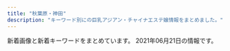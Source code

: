 ```yaml
---
title: "秋葉原・神田"
description: "キーワード別にの巨乳アジアン・チャイナエステ嬢情報をまとめました。"
---
```


新着画像と新着キーワードをまとめています。
2021年06月21日の情報です。

<DmmAffiliateIns />
<KeywordTable
  shops={
    [
    {
        "name": "\u7652\u51e6\uff5e\u3086\u3069\u3053\u308d",
        "keywords": {
            "G": 27,
            "F": 27,
            "C": 54,
            "E": 54,
            "D": 297
        },
        "url": "http://yudokoro.xyz/",
        "img_links": [
            "http://yudokoro.xyz/images/st/st_narumi.jpg",
            "http://yudokoro.xyz/images/st/st_ai.jpg",
            "http://yudokoro.xyz/images/header_main_visual3.jpg",
            "http://yudokoro.xyz/images/st/st_hana.jpg",
            "http://yudokoro.xyz/images/st/st_rara.jpg",
            "http://yudokoro.xyz/images/st/st_rena.jpg",
            "http://yudokoro.xyz/images/header_main_visual2.jpg",
            "http://yudokoro.xyz/images/concept.jpg",
            "http://yudokoro.xyz/images/st/st_ao.jpg",
            "http://yudokoro.xyz/images/st/st_yui.jpg",
            "http://yudokoro.xyz/images/st/st_mimi.jpg",
            "http://yudokoro.xyz/images/st/st_yuyu.jpg",
            "http://yudokoro.xyz/images/st/st_momoka.jpg",
            "http://yudokoro.xyz/images/st/st_maya.jpg",
            "http://yudokoro.xyz/images/news_image.jpg",
            "http://yudokoro.xyz/images/st/st_koko.jpg",
            "http://yudokoro.xyz/images/st/st_miro.jpg",
            "http://yudokoro.xyz/images/campaign.jpg",
            "http://yudokoro.xyz/images/st/st_hime.jpg",
            "http://yudokoro.xyz/images/header_img.png",
            "http://yudokoro.xyz/images/st/st_yaya.jpg",
            "http://yudokoro.xyz/images/header_main_visual1.jpg",
            "http://yudokoro.xyz/images/st/st_yumi.jpg",
            "http://yudokoro.xyz/images/st/st_miho.jpg"
        ],
        "station": "JR\u795e\u7530\u99c5\u5317\u53e3"
    },
    {
        "url": "http://esthe-aroma.pink/",
        "keywords": {
            "D": 4,
            "C": 2,
            "85": 2,
            "E": 1,
            "87": 1,
            "86": 4
        },
        "img_links": [
            "http://esthe-aroma.pink/img/cg03.jpg",
            "http://esthe-aroma.pink/img/no.png",
            "http://esthe-aroma.pink/img/cg05.jpg",
            "http://esthe-aroma.pink/img/m1.jpg",
            "http://esthe-aroma.pink/img/m10.jpg",
            "http://esthe-aroma.pink/img/m30.jpg",
            "http://esthe-aroma.pink/img/cg011.jpg",
            "http://esthe-aroma.pink/img/m5.jpg",
            "http://esthe-aroma.pink/img/cg07.jpg",
            "http://esthe-aroma.pink/img/cg01.jpg",
            "http://esthe-aroma.pink/img/stan.png",
            "http://esthe-aroma.pink/img/m4.jpg",
            "http://esthe-aroma.pink/img/m2.jpg",
            "http://esthe-aroma.pink/img/cg04.jpg",
            "http://esthe-aroma.pink/img/noo.png",
            "http://esthe-aroma.pink/img/cg021.jpg",
            "http://esthe-aroma.pink/img/fla.jpg",
            "http://esthe-aroma.pink/img/m20.jpg",
            "http://esthe-aroma.pink/img/m60.jpg",
            "http://esthe-aroma.pink/img/m6.jpg",
            "http://esthe-aroma.pink/img/cg06.jpg",
            "http://esthe-aroma.pink/img/cg02.jpg",
            "http://esthe-aroma.pink/img/top.jpg",
            "http://esthe-aroma.pink/img/m3.jpg"
        ],
        "station": "JR\u795e\u7530\u99c5\u6771\u53e3",
        "name": "\u604b\u306e\u65e5"
    },
    {
        "name": "\u6c34\u306e\u604b",
        "url": "https://mizuno-koi.com/",
        "keywords": {
            "D": 28,
            "E": 10,
            "C": 7
        },
        "station": "JR\u795e\u7530\u99c5\u5357\u53e3",
        "img_links": [
            "https://mizuno-koi.com/wp-content/uploads/2021/03/9876543mizunoko.jpg",
            "https://mizuno-koi.com/wp-content/themes/este/img/tel_header.png",
            "https://mizuno-koi.com/wp-content/themes/este/img/top-img04.png",
            "https://mizuno-koi.com/wp-content/uploads/2021/05/45678976mizunoko.jpg",
            "https://mizuno-koi.com/wp-content/uploads/2019/12/121mizunoko.jpg",
            "https://mizuno-koi.com/wp-content/uploads/2019/04/89765241mizunoko.jpg",
            "https://mizuno-koi.com/wp-content/themes/este/img/4.jpg",
            "https://mizuno-koi.com/wp-content/themes/este/img/2.jpg",
            "https://mizuno-koi.com/wp-content/uploads/2021/03/897261mizunoko.jpg",
            "https://mizuno-koi.com/wp-content/themes/este/img/call.png",
            "https://mizuno-koi.com/wp-content/themes/este/img/top-img03.png",
            "https://mizuno-koi.com/wp-content/themes/este/img/tel_footer.png",
            "https://mizuno-koi.com/wp-content/themes/este/img/1.jpg",
            "https://mizuno-koi.com/wp-content/themes/este/img/top-img01.png",
            "https://mizuno-koi.com/wp-content/uploads/2021/03/2111mizunoko.jpg",
            "https://mizuno-koi.com/wp-content/themes/este/img/top-img01b.png",
            "https://mizuno-koi.com/wp-content/themes/este/img/3.jpg",
            "https://mizuno-koi.com/wp-content/uploads/2019/12/345678976mizunoko.jpg",
            "https://mizuno-koi.com/wp-content/themes/este/img/top-img02e.png",
            "https://mizuno-koi.com/wp-content/uploads/2021/05/8761iyashinoizumi.jpg",
            "https://mizuno-koi.com/wp-content/themes/este/img/top-img01a.png",
            "https://mizuno-koi.com/wp-content/uploads/2021/03/32121mizunoko.jpg",
            "https://mizuno-koi.com/wp-content/uploads/2021/06/8976512mizunoko.jpg",
            "https://mizuno-koi.com/wp-content/uploads/2020/01/211mizunoko.jpg",
            "https://mizuno-koi.com/wp-content/uploads/2019/12/21897mizunoko.jpg",
            "https://mizuno-koi.com/wp-content/uploads/2021/05/87652178mizunoko.jpg",
            "https://mizuno-koi.com/wp-content/uploads/2021/06/2111mizunoko.jpg",
            "https://mizuno-koi.com/wp-content/uploads/2019/12/21mizunoko.jpg",
            "https://mizuno-koi.com/wp-content/uploads/2019/06/WechatIMG506.jpeg"
        ]
    },
    {
        "img_links": [
            "http://genki-morix2.asia/img/sta55.jpg",
            "http://genki-morix2.asia/img/st16.jpg",
            "http://genki-morix2.asia/img/st59.jpg",
            "http://genki-morix2.asia/img/no-photo-newface.jpg",
            "http://genki-morix2.asia/img/i.png",
            "http://genki-morix2.asia/img/a.png",
            "http://genki-morix2.asia/img/st051.jpg",
            "http://genki-morix2.asia/img/st52.jpg",
            "http://genki-morix2.asia/img/st51.jpg",
            "http://genki-morix2.asia/img/Q.png",
            "http://genki-morix2.asia/img/st30.jpg",
            "http://genki-morix2.asia/img/sta51.jpg",
            "http://genki-morix2.asia/img/botton.png",
            "http://genki-morix2.asia/img/sta59.jpg",
            "http://genki-morix2.asia/img/st47.jpg",
            "http://genki-morix2.asia/img/sta47.jpg",
            "http://genki-morix2.asia/img/st55.jpg"
        ],
        "url": "http://genki-morix2.asia/",
        "keywords": {
            "88": 3,
            "85": 3,
            "87": 7,
            "84": 2,
            "C": 9
        },
        "name": "\u5143\u6c17\u30e2\u30ea\u30e2\u30ea",
        "station": "JR\u795e\u7530\u99c5\u6771\u53e3"
    },
    {
        "name": "\u7652\u611b",
        "station": "JR\u79cb\u8449\u539f\u99c5\u662d\u548c\u901a\u308a\u53e3",
        "url": "http://yu-ai.work/",
        "img_links": [
            "http://yu-ai.work/img/st024.jpg",
            "http://yu-ai.work/img/men-es-ran.jpg",
            "http://yu-ai.work/img/st0022.jpg",
            "http://yu-ai.work/sp/img/acc2.jpg",
            "http://yu-ai.work/sp/img/p26.jpg",
            "http://yu-ai.work/img/sc24.jpg",
            "http://yu-ai.work/img/st20.jpg",
            "http://yu-ai.work/sp/img/sta19.jpg",
            "http://yu-ai.work/img/st019.jpg",
            "http://yu-ai.work/img/sc18.jpg",
            "http://yu-ai.work/img/sc22.jpg",
            "http://yu-ai.work/img/sta20.jpg",
            "http://yu-ai.work/sp/img/t-t.jpg",
            "http://yu-ai.work/img/st012.jpg",
            "http://yu-ai.work/sp/img/time.jpg",
            "http://yu-ai.work/img/sta25.jpg",
            "http://yu-ai.work/sp/img/sta12.jpg",
            "http://yu-ai.work/sp/img/tel.jpg",
            "http://yu-ai.work/img/st22.jpg",
            "http://yu-ai.work/sp/img/sta26.jpg",
            "http://yu-ai.work/sp/img/sta23.jpg",
            "http://yu-ai.work/img/sc20.jpg",
            "http://yu-ai.work/sp/img/acc3.jpg",
            "http://yu-ai.work/img/sta18.jpg",
            "http://yu-ai.work/img/sta22.jpg",
            "http://yu-ai.work/img/sta19.jpg",
            "http://yu-ai.work/sp/img/acc1.jpg",
            "http://yu-ai.work/sp/img/p25.jpg",
            "http://yu-ai.work/img/sc23.jpg",
            "http://yu-ai.work/img/sc10.jpg",
            "http://yu-ai.work/img/sta23.jpg",
            "http://yu-ai.work/sp/img/sys.jpg",
            "http://yu-ai.work/sp/img/sta25.jpg",
            "http://yu-ai.work/img/st020.jpg",
            "http://yu-ai.work/img/botton.jpg",
            "http://yu-ai.work/sp/img/sta20.jpg",
            "http://yu-ai.work/sp/img/pc.jpg",
            "http://yu-ai.work/img/sta26.jpg",
            "http://yu-ai.work/img/st0012.jpg",
            "http://yu-ai.work/img/head.jpg",
            "http://yu-ai.work/sp/img/info.jpg",
            "http://yu-ai.work/img/st24.jpg",
            "http://yu-ai.work/img/st18.jpg",
            "http://yu-ai.work/img/sc9.jpg",
            "http://yu-ai.work/img/st25.jpg",
            "http://yu-ai.work/sp/img/t-o.jpg",
            "http://yu-ai.work/img/st19.jpg",
            "http://yu-ai.work/img/sta24.jpg",
            "http://yu-ai.work/sp/img/t-r.jpg",
            "http://yu-ai.work/img/nos.jpg",
            "http://yu-ai.work/img/st009.jpg",
            "http://yu-ai.work/img/st10.jpg",
            "http://yu-ai.work/img/fla.jpg",
            "http://yu-ai.work/img/sta10.jpg",
            "http://yu-ai.work/img/st23.jpg",
            "http://yu-ai.work/img/st00022.jpg",
            "http://yu-ai.work/sp/img/cam.jpg",
            "http://yu-ai.work/sp/img/sta10.jpg",
            "http://yu-ai.work/sp/img/sta9.jpg",
            "http://yu-ai.work/sp/img/t-a.jpg",
            "http://yu-ai.work/img/st010.jpg",
            "http://yu-ai.work/sp/img/botton.jpg",
            "http://yu-ai.work/sp/img/pic.jpg",
            "http://yu-ai.work/img/st26.jpg",
            "http://yu-ai.work/img/st022.jpg",
            "http://yu-ai.work/sp/img/add.jpg",
            "http://yu-ai.work/sp/img/tit.jpg",
            "http://yu-ai.work/img/st9.jpg",
            "http://yu-ai.work/sp/img/t-s.jpg",
            "http://yu-ai.work/img/st018.jpg",
            "http://yu-ai.work/img/sc26.jpg",
            "http://yu-ai.work/img/st0018.jpg",
            "http://yu-ai.work/img/sta9.jpg",
            "http://yu-ai.work/img/st12.jpg",
            "http://yu-ai.work/sp/img/sta18.jpg",
            "http://yu-ai.work/img/sta12.jpg",
            "http://yu-ai.work/img/acc2.jpg",
            "http://yu-ai.work/sp/img/p18.jpg",
            "http://yu-ai.work/sp/img/sta24.jpg",
            "http://yu-ai.work/sp/img/sta22.jpg",
            "http://yu-ai.work/img/sc19.jpg",
            "http://yu-ai.work/img/acc3.jpg",
            "http://yu-ai.work/img/acc1.jpg",
            "http://yu-ai.work/img/st09.jpg",
            "http://yu-ai.work/sp/img/nos.jpg",
            "http://yu-ai.work/sp/img/p24.jpg",
            "http://yu-ai.work/img/sc25.jpg",
            "http://yu-ai.work/img/sc12.jpg"
        ],
        "keywords": {
            "87": 3,
            "85": 18,
            "84": 6,
            "89": 1,
            "F": 1,
            "D": 20,
            "C": 27,
            "86": 5,
            "E": 3
        }
    },
    {
        "img_links": [
            "http://esute-kanda.tokyo/images/st/st_mao.jpg",
            "http://esute-kanda.tokyo/images/st/st_mitsu.jpg",
            "http://esute-kanda.tokyo/images/st/st_kokona.jpg",
            "http://esute-kanda.tokyo/images/st/st_ayaka.jpg",
            "http://esute-kanda.tokyo/images/st/st_rui2.jpg",
            "http://esute-kanda.tokyo/images/st/st_yuuka.jpg",
            "http://esute-kanda.tokyo/images/st/st_nanami.jpg",
            "http://esute-kanda.tokyo/images/top.png",
            "http://esute-kanda.tokyo/images/st/st_mariko.jpg",
            "http://esute-kanda.tokyo/images/st/st_jennie2.jpg",
            "http://esute-kanda.tokyo/images/st/st_ryo.jpg",
            "http://esute-kanda.tokyo/images/st/st_yuki.jpg",
            "http://esute-kanda.tokyo/images/st/st_yuyu.jpg",
            "http://esute-kanda.tokyo/images/st/st_haruna.jpg",
            "http://esute-kanda.tokyo/images/st/st_ringo.jpg",
            "http://esute-kanda.tokyo/images/st/st_sara.jpg",
            "http://esute-kanda.tokyo/images/top2.png",
            "http://esute-kanda.tokyo/images/st/st_riri.jpg",
            "http://esute-kanda.tokyo/images/st/st_melon.jpg",
            "http://esute-kanda.tokyo/images/st/st_ran.jpg",
            "http://esute-kanda.tokyo/images/access/ac_photo.jpg",
            "http://esute-kanda.tokyo/images/st/st_kanon.jpg",
            "http://esute-kanda.tokyo/images/st/st_nono.jpg",
            "http://esute-kanda.tokyo/images/st/st_neko.jpg",
            "http://esute-kanda.tokyo/images/st/st_jennie.jpg",
            "http://esute-kanda.tokyo/images/st/st_suzu.jpg",
            "http://esute-kanda.tokyo/images/st/st_riko.jpg",
            "http://esute-kanda.tokyo/images/st/st_moka.jpg"
        ],
        "url": "http://esute-kanda.tokyo/",
        "station": "\u795e\u7530\u99c5\u897f\u53e3",
        "name": "\u8336\u8336",
        "keywords": {
            "D": 12,
            "F": 15,
            "\u7206\u4e73": 4,
            "C": 24,
            "\u80f8": 1,
            "G": 5,
            "E": 4,
            "\u4e73": 5,
            "\u5de8\u4e73": 1
        }
    },
    {
        "name": "\u5922",
        "keywords": {
            "86": 3,
            "85": 2,
            "87": 6,
            "88": 3,
            "C": 20,
            "E": 7,
            "84": 3,
            "D": 7
        },
        "url": "http://yume-massage.info/",
        "station": "\u6d45\u8349\u6a4b\u99c5",
        "img_links": [
            "http://yume-massage.info/img/sta4.jpg",
            "http://yume-massage.info/img/s7.jpg",
            "http://yume-massage.info/img/st06.jpg",
            "http://yume-massage.info/img/sta7.jpg",
            "http://yume-massage.info/sp/img/time.jpg",
            "http://yume-massage.info/sp/img/info.jpg",
            "http://yume-massage.info/sp/img/pic.jpg",
            "http://yume-massage.info/sp/img/s8.jpg",
            "http://yume-massage.info/img/botton.jpg",
            "http://yume-massage.info/sp/img/kan.jpg",
            "http://yume-massage.info/sp/img/p-6.jpg",
            "http://yume-massage.info/img/mo.png",
            "http://yume-massage.info/sp/img/t-t.jpg",
            "http://yume-massage.info/sp/img/t-r.jpg",
            "http://yume-massage.info/img/st8.jpg",
            "http://yume-massage.info/img/st3.jpg",
            "http://yume-massage.info/sp/img/tel.jpg",
            "http://yume-massage.info/img/nos.jpg",
            "http://yume-massage.info/sp/img/p-10.jpg",
            "http://yume-massage.info/sp/img/s6.jpg",
            "http://yume-massage.info/img/xmas.png",
            "http://yume-massage.info/img/sta8.jpg",
            "http://yume-massage.info/sp/img/s1.jpg",
            "http://yume-massage.info/sp/img/p-9.jpg",
            "http://yume-massage.info/img/s9.jpg",
            "http://yume-massage.info/img/st9.jpg",
            "http://yume-massage.info/img/head2.jpg",
            "http://yume-massage.info/img/st7.jpg",
            "http://yume-massage.info/img/s10.jpg",
            "http://yume-massage.info/img/s6.jpg",
            "http://yume-massage.info/img/st5.jpg",
            "http://yume-massage.info/img/st4.jpg",
            "http://yume-massage.info/sp/img/s10.jpg",
            "http://yume-massage.info/sp/img/sys.jpg",
            "http://yume-massage.info/sp/img/cam.jpg",
            "http://yume-massage.info/sp/img/tit.jpg",
            "http://yume-massage.info/sp/img/botton.jpg",
            "http://yume-massage.info/img/st2.jpg",
            "http://yume-massage.info/img/r9.jpg",
            "http://yume-massage.info/img/sta10.jpg",
            "http://yume-massage.info/sp/img/t-o.jpg",
            "http://yume-massage.info/img/sta1.jpg",
            "http://yume-massage.info/img/sta9.jpg",
            "http://yume-massage.info/img/kan.jpg",
            "http://yume-massage.info/sp/img/t-a.jpg",
            "http://yume-massage.info/img/s4.jpg",
            "http://yume-massage.info/img/s1.jpg",
            "http://yume-massage.info/img/s8.jpg",
            "http://yume-massage.info/img/head.jpg",
            "http://yume-massage.info/sp/img/s9.jpg",
            "http://yume-massage.info/sp/img/pc.jpg",
            "http://yume-massage.info/sp/img/s4.jpg",
            "http://yume-massage.info/sp/img/t-s.jpg",
            "http://yume-massage.info/sp/img/s7.jpg",
            "http://yume-massage.info/img/st6.jpg",
            "http://yume-massage.info/sp/img/add.jpg",
            "http://yume-massage.info/img/st1.jpg",
            "http://yume-massage.info/img/sta6.jpg",
            "http://yume-massage.info/img/st10.jpg",
            "http://yume-massage.info/sp/img/add2.jpg"
        ]
    },
    {
        "keywords": {
            "\u4e73": 1,
            "C": 2,
            "90": 1,
            "84": 1,
            "D": 14,
            "87": 2,
            "E": 2,
            "86": 10,
            "F": 1,
            "85": 3,
            "88": 2
        },
        "name": "\u604b\u306e\u82b1",
        "img_links": [
            "http://kaede.tyo.cm/photos/sites/15/2019/09/2019092410360674.jpg",
            "http://kaede.tyo.cm/photos/sites/15/2017/04/8.jpg",
            "http://kaede.tyo.cm/images/room3.jpg",
            "http://kaede.tyo.cm/photos/sites/15/2018/12/2018122510562151.jpg",
            "http://kaede.tyo.cm/photos/sites/15/2017/07/\u5fae\u4fe1\u56fe\u7247_20170731133036.jpg",
            "http://kaede.tyo.cm/photos/sites/15/2018/03/2018031401333199.jpg",
            "http://kaede.tyo.cm/photos/sites/15/2019/11/2019110102312566.jpg",
            "http://kaede.tyo.cm/photos/sites/15/2019/01/2019012110352218.jpg",
            "http://kaede.tyo.cm/photos/sites/15/2017/05/05.jpg",
            "http://kaede.tyo.cm/images/n1.jpg",
            "http://kaede.tyo.cm/photos/sites/15/2019/11/2019110102312976.jpg",
            "http://kaede.tyo.cm/photos/sites/15/2018/07/2018070602462928.jpg",
            "http://kaede.tyo.cm/photos/sites/15/2017/05/1.jpg",
            "http://kaede.tyo.cm/photos/sites/15/2017/04/03.jpg",
            "http://kaede.tyo.cm/images/room4.jpg",
            "http://kaede.tyo.cm/photos/sites/15/2020/03/2020031613344696.jpg",
            "http://kaede.tyo.cm/images/s_news.png",
            "http://kaede.tyo.cm/photos/sites/15/2018/12/2018122110282270.jpg",
            "http://kaede.tyo.cm/photos/sites/15/2018/09/2018092310253191.jpg",
            "http://kaede.tyo.cm/photos/sites/15/2018/07/2018071202180120.jpg",
            "http://kaede.tyo.cm/photos/sites/15/2019/07/2019072218445895.jpg",
            "http://kaede.tyo.cm/photos/sites/15/2018/10/2018101210462259.jpg",
            "http://kaede.tyo.cm/images/mobile.png",
            "http://kaede.tyo.cm/photos/sites/15/2019/08/201908031036100.jpg",
            "http://kaede.tyo.cm/images/top.png",
            "http://kaede.tyo.cm/photos/sites/15/2018/01/2018013009203349.jpg",
            "http://kaede.tyo.cm/photos/sites/15/2017/05/10.jpg",
            "http://kaede.tyo.cm/images/room1.jpg",
            "http://kaede.tyo.cm/images/s_staff.jpg",
            "http://kaede.tyo.cm/photos/sites/15/2018/09/2018090301232862.jpg",
            "http://kaede.tyo.cm/photos/sites/15/2017/11/2017112902394723.jpg",
            "http://kaede.tyo.cm/photos/sites/15/2018/06/2018060802410544.jpg",
            "http://kaede.tyo.cm/photos/sites/15/2017/03/298510852981895493.jpg",
            "http://kaede.tyo.cm/photos/sites/15/2017/12/2017121802123582.jpg",
            "http://kaede.tyo.cm/photos/sites/15/2020/08/2020081913203996.jpg",
            "http://kaede.tyo.cm/photos/sites/15/2019/07/2019072310543855.jpg",
            "http://kaede.tyo.cm/photos/sites/15/2018/12/2018122510575438.jpg",
            "http://kaede.tyo.cm/photos/sites/15/2018/04/2018042103445537.jpg",
            "http://kaede.tyo.cm/images/s1.png",
            "http://kaede.tyo.cm/photos/sites/15/2019/05/2019051510502494.jpg",
            "http://kaede.tyo.cm/images/s_pick.png",
            "http://kaede.tyo.cm/images/s3.png",
            "http://kaede.tyo.cm/photos/sites/15/2019/08/201908021145272.jpg",
            "http://kaede.tyo.cm/photos/sites/15/2018/07/201807050359241.jpg",
            "http://kaede.tyo.cm/photos/sites/15/2017/04/st4.jpg",
            "http://kaede.tyo.cm/photos/sites/15/2018/12/2018122811325315.jpg",
            "http://kaede.tyo.cm/images/n3.png",
            "http://kaede.tyo.cm/photos/sites/15/2018/05/2018052602053211.jpg",
            "http://kaede.tyo.cm/photos/sites/15/2018/09/2018092310253191-309x464.jpg",
            "http://kaede.tyo.cm/images/room2.jpg",
            "http://kaede.tyo.cm/photos/sites/15/2018/03/2018032208244424.jpg"
        ],
        "station": "JR\u795e\u7530\u99c5\u6771\u53e3",
        "url": "http://kaede.tyo.cm/"
    },
    {
        "name": "\u96a0\u308c\u5bb6",
        "station": "JR\u79cb\u8449\u539f\u99c5\u662d\u548c\u901a\u308a\u53e3",
        "img_links": [
            "http://jasmine-massage.info/img/sj.jpg",
            "http://jasmine-massage.info/img/mo.png",
            "http://jasmine-massage.info/img/s218.jpg",
            "http://jasmine-massage.info/i/img/r2.jpg",
            "http://jasmine-massage.info/img/s214.jpg",
            "http://jasmine-massage.info/img/botton.jpg",
            "http://jasmine-massage.info/i/img/r3.jpg",
            "http://jasmine-massage.info/img/st219.jpg",
            "http://jasmine-massage.info/img/s213.jpg",
            "http://jasmine-massage.info/img/nos.jpg",
            "http://jasmine-massage.info/img/sta214.jpg",
            "http://jasmine-massage.info/img/s219.jpg",
            "http://jasmine-massage.info/img/sta218.jpg",
            "http://jasmine-massage.info/i/img/r4.jpg",
            "http://jasmine-massage.info/i/img/sta213.jpg",
            "http://jasmine-massage.info/img/sta220.jpg",
            "http://jasmine-massage.info/img/head.jpg",
            "http://jasmine-massage.info/i/img/sta219.jpg",
            "http://jasmine-massage.info/i/img/r1.jpg",
            "http://jasmine-massage.info/img/st213.jpg",
            "http://jasmine-massage.info/img/st214.jpg",
            "http://jasmine-massage.info/img/sta219.jpg",
            "http://jasmine-massage.info/img/s220.jpg",
            "http://jasmine-massage.info/i/img/sta220.jpg",
            "http://jasmine-massage.info/i/img/sta214.jpg",
            "http://jasmine-massage.info/img/st218.jpg",
            "http://jasmine-massage.info/img/st220.jpg",
            "http://jasmine-massage.info/img/sta213.jpg",
            "http://jasmine-massage.info/i/img/st218.jpg",
            "http://jasmine-massage.info/i/img/sta218.jpg"
        ],
        "keywords": {
            "E": 3,
            "86": 4,
            "85": 2,
            "88": 3,
            "D": 4,
            "C": 14
        },
        "url": "http://jasmine-massage.info/"
    },
    {
        "keywords": {
            "G": 1,
            "87": 8,
            "F": 3,
            "86": 1,
            "E": 1,
            "90": 1,
            "D": 7,
            "88": 1,
            "89": 1
        },
        "name": "RAVE \u30ec\u30a4\u30f4",
        "url": "http://www.rave.masg.info/",
        "station": "JR\u79cb\u8449\u539f\u99c5\u662d\u548c\u901a\u308a\u53e3",
        "img_links": [
            "http://www.rave.masg.info/files/006-03.jpg",
            "http://www.rave.masg.info/files/003.jpg",
            "http://www.rave.masg.info/files/017-02.jpg",
            "http://www.rave.masg.info/files/016-03.jpg",
            "http://www.rave.masg.info/files/005-03.jpg",
            "http://www.rave.masg.info/images/pick.png",
            "http://www.rave.masg.info/files/018.jpg",
            "http://www.rave.masg.info/files/006-02.jpg",
            "http://www.rave.masg.info/images/shop/shop01.jpg",
            "http://www.rave.masg.info/images/new3.png",
            "http://www.rave.masg.info/files/015.jpg",
            "http://www.rave.masg.info/images/zi_massage.png",
            "http://www.rave.masg.info/files/019-02.jpg",
            "http://www.rave.masg.info/files/019.jpg",
            "http://www.rave.masg.info/images/zi_staff.png",
            "http://www.rave.masg.info/images/s1.jpg",
            "http://www.rave.masg.info/files/008.jpg",
            "http://www.rave.masg.info/files/014-02.jpg",
            "http://www.rave.masg.info/files/014-03.jpg",
            "http://www.rave.masg.info/files/008-02.jpg",
            "http://www.rave.masg.info/files/017.jpg",
            "http://www.rave.masg.info/files/006.jpg",
            "http://www.rave.masg.info/images/s2.jpg",
            "http://www.rave.masg.info/images/service.png",
            "http://www.rave.masg.info/images/s3.jpg",
            "http://www.rave.masg.info/files/018-02.jpg",
            "http://www.rave.masg.info/images/main_bottom.png",
            "http://www.rave.masg.info/files/019-03.jpg",
            "http://www.rave.masg.info/images/maga.jpg",
            "http://www.rave.masg.info/images/new1.png",
            "http://www.rave.masg.info/files/002.jpg",
            "http://www.rave.masg.info/images/shop/shop04.jpg",
            "http://www.rave.masg.info/files/017-03.jpg",
            "http://www.rave.masg.info/images/xian.png",
            "http://www.rave.masg.info/images/main_top.png",
            "http://www.rave.masg.info/images/s5.jpg",
            "http://www.rave.masg.info/files/016.jpg",
            "http://www.rave.masg.info/images/infotiao1.jpg",
            "http://www.rave.masg.info/images/s4.jpg",
            "http://www.rave.masg.info/images/shop/shop02.jpg",
            "http://www.rave.masg.info/files/005.jpg",
            "http://www.rave.masg.info/files/018-03.jpg",
            "http://www.rave.masg.info/files/009.jpg",
            "http://www.rave.masg.info/files/015-03.jpg",
            "http://www.rave.masg.info/files/009-02.jpg",
            "http://www.rave.masg.info/files/003-02.jpg",
            "http://www.rave.masg.info/files/002-02.jpg",
            "http://www.rave.masg.info/files/009-03.jpg",
            "http://www.rave.masg.info/files/002-03.jpg",
            "http://www.rave.masg.info/files/016-02.jpg",
            "http://www.rave.masg.info/files/014.jpg",
            "http://www.rave.masg.info/images/shop/shop03.jpg",
            "http://www.rave.masg.info/files/008-03.jpg",
            "http://www.rave.masg.info/images/tel.png",
            "http://www.rave.masg.info/files/015-02.jpg",
            "http://www.rave.masg.info/files/005-02.jpg",
            "http://www.rave.masg.info/files/003-03.jpg"
        ]
    },
    {
        "station": "JR\u795e\u7530\u99c5\u5317\u53e3",
        "url": "http://kenkoubo.link",
        "name": "\u5065\u5eb7\u574a",
        "keywords": {
            "90": 2,
            "D": 6,
            "89": 4,
            "86": 2,
            "88": 4,
            "85": 2,
            "C": 8
        },
        "img_links": [
            "http://kenkoubo.link/wp-content/themes/template-salon2/images/info2.png",
            "http://kenkoubo.link/wp-content/uploads/2021/03/ayaka_4.jpeg",
            "http://kenkoubo.link/wp-content/uploads/2017/03/08.jpg",
            "http://kenkoubo.link/wp-content/uploads/2020/11/yuko_image_syusei-1.jpg",
            "http://kenkoubo.link/wp-content/uploads/2017/03/03-1.jpg",
            "http://kenkoubo.link/wp-content/themes/template-salon2/images/info.png",
            "http://kenkoubo.link/wp-content/themes/template-salon2/images/telm.png",
            "http://kenkoubo.link/wp-content/themes/template-salon2/images/news-ttl.png",
            "http://kenkoubo.link/wp-content/uploads/2017/03/08-250x375.jpg",
            "http://kenkoubo.link/wp-content/uploads/2017/03/09.jpg",
            "http://kenkoubo.link/wp-content/themes/template-salon2/images/camp-bnr.png",
            "http://kenkoubo.link/wp-content/themes/template-salon2/images/03.jpg",
            "http://kenkoubo.link/wp-content/uploads/2019/05/ai_image_1_syusei-250x375.jpeg",
            "https://www.mens-anavi.com/img/mens-esthe1.png",
            "http://kenkoubo.link/wp-content/uploads/2019/05/rin_image_1_syusei-900x1600.jpeg",
            "http://kenkoubo.link/wp-content/uploads/2017/03/05-1.jpg",
            "http://es-tsudanuma.com/wp-content/uploads/2016/10/massage-de_88_31.jpg",
            "http://kenkoubo.link/wp-content/themes/template-salon2/images/pickup-frame.png",
            "http://kenkoubo.link/wp-content/uploads/2017/03/08a.jpg",
            "http://kenkoubo.link/wp-content/themes/template-salon2/images/slider1.jpg",
            "http://kenkoubo.link/wp-content/uploads/2017/03/03-1-250x375.jpg",
            "http://kenkoubo.link/wp-content/uploads/2019/05/ai_image_1_syusei-900x1600.jpeg",
            "http://kenkoubo.link/wp-content/uploads/2017/03/05-1-250x375.jpg",
            "http://kenkoubo.link/wp-content/themes/template-salon2/images/camp-bnr4.png",
            "http://kenkoubo.link/wp-content/uploads/2017/03/07-1.jpg",
            "http://kenkoubo.link/wp-content/uploads/2021/03/ayaka_01-900x1201.jpeg",
            "http://kenkoubo.link/wp-content/themes/template-salon2/images/camp-bnr2.png",
            "http://kenkoubo.link/wp-content/uploads/2017/03/05a.jpg",
            "http://kenkoubo.link/wp-content/themes/template-salon2/images/pickup-ttl.png",
            "http://kenkoubo.link/wp-content/themes/template-salon2/images/camp-bnr3.png",
            "http://kenkoubo.link/wp-content/uploads/2019/05/rin_image_1_syusei-250x375.jpeg",
            "http://kenkoubo.link/wp-content/themes/template-salon2/images/08.jpg",
            "http://kenkoubo.link/wp-content/themes/template-salon2/images/05.jpg",
            "http://kenkoubo.link/wp-content/uploads/2020/11/yuko_image_syusei-1-250x375.jpg",
            "http://kenkoubo.link/wp-content/uploads/2017/03/05.jpg",
            "http://kenkoubo.link/wp-content/uploads/2021/03/ayaka_01-250x375.jpeg",
            "http://kenkoubo.link/wp-content/uploads/2017/03/08-2.jpg",
            "http://kenkoubo.link/wp-content/uploads/2021/03/ayaka_4-300x400.jpeg"
        ]
    },
    {
        "keywords": {
            "D": 14,
            "86": 12,
            "E": 4,
            "87": 4,
            "85": 8,
            "88": 2,
            "C": 38,
            "F": 2
        },
        "url": "http://chou-massage.work/",
        "station": "JR\u795e\u7530\u99c5\u897f\u53e3",
        "img_links": [
            "http://chou-massage.work/img/sta15.jpg",
            "http://chou-massage.work/sp/img/st18.jpg",
            "http://chou-massage.work/img/sta2.jpg",
            "http://chou-massage.work/img/st1.jpg",
            "http://chou-massage.work/img/sta14.jpg",
            "http://chou-massage.work/img/mo.png",
            "http://chou-massage.work/sp/img/st12.jpg",
            "http://chou-massage.work/img/sta1.jpg",
            "http://chou-massage.work/img/st2.jpg",
            "http://chou-massage.work/img/st14.jpg",
            "http://chou-massage.work/sp/img/sta12.jpg",
            "http://chou-massage.work/img/st15.jpg",
            "http://chou-massage.work/img/fla-1.jpg",
            "http://chou-massage.work/img/botton.jpg",
            "http://chou-massage.work/img/fla-3.jpg",
            "http://chou-massage.work/sp/img/sta14.jpg",
            "http://chou-massage.work/sp/img/st15.jpg",
            "http://chou-massage.work/img/st3.jpg",
            "http://chou-massage.work/sp/img/sta7.jpg",
            "http://chou-massage.work/sp/img/st4.jpg",
            "http://chou-massage.work/sp/img/sta1.jpg",
            "http://chou-massage.work/sp/img/sta4.jpg",
            "http://chou-massage.work/img/st7.jpg",
            "http://chou-massage.work/img/koko_468x60.png",
            "http://chou-massage.work/sp/img/mo.png",
            "http://chou-massage.work/sp/img/sta3.jpg",
            "http://chou-massage.work/sp/img/st14.jpg",
            "http://chou-massage.work/img/sta7.jpg",
            "http://chou-massage.work/sp/img/fla-2.jpg",
            "http://chou-massage.work/img/sta4.jpg",
            "http://chou-massage.work/img/st4.jpg",
            "http://chou-massage.work/sp/img/koko_468x60.png",
            "http://chou-massage.work/sp/img/sta2.jpg",
            "http://chou-massage.work/sp/img/st3.jpg",
            "http://chou-massage.work/sp/img/fla-3.jpg",
            "http://chou-massage.work/sp/img/st1.jpg",
            "http://chou-massage.work/img/st12.jpg",
            "http://chou-massage.work/img/sta18.jpg",
            "http://chou-massage.work/img/fla-2.jpg",
            "http://chou-massage.work/sp/img/st7.jpg",
            "http://chou-massage.work/sp/img/sta18.jpg",
            "http://chou-massage.work/img/sta12.jpg",
            "http://chou-massage.work/img/st18.jpg",
            "http://chou-massage.work/sp/img/sta15.jpg",
            "http://chou-massage.work/sp/img/st2.jpg",
            "http://chou-massage.work/sp/img/botton.jpg",
            "http://chou-massage.work/img/acc.jpg",
            "http://chou-massage.work/sp/img/acc.jpg",
            "http://chou-massage.work/img/sta3.jpg",
            "http://chou-massage.work/sp/img/fla-1.jpg"
        ],
        "name": "\u8776"
    },
    {
        "name": "AKB",
        "url": "http://x-akb.info/",
        "station": "JR\u6d45\u8349\u6a4b\u99c5\u6771\u53e3",
        "keywords": {
            "87": 5,
            "86": 4,
            "F": 1,
            "85": 1,
            "C": 19,
            "D": 10,
            "84": 1
        },
        "img_links": [
            "http://x-akb.info/img/p-34.jpg",
            "http://asakusabashi.analytics.qlook.net/counter.png",
            "http://x-akb.info/img/p-35.jpg",
            "http://x-akb.info/img/st0035.jpg",
            "http://x-akb.info/img/t3.jpg",
            "http://x-akb.info/img/st35.jpg",
            "http://x-akb.info/img/bottom.png",
            "http://x-akb.info/img/st50.jpg",
            "http://x-akb.info/img/st45.jpg",
            "http://x-akb.info/img/p-44.jpg",
            "http://x-akb.info/img/st44.jpg",
            "http://x-akb.info/img/st34.jpg",
            "http://x-akb.info/img/p-50.jpg",
            "http://x-akb.info/img/st40.jpg",
            "http://x-akb.info/img/p-36.jpg",
            "http://x-akb.info/img/st49.jpg",
            "http://x-akb.info/img/p-42.jpg",
            "http://x-akb.info/img/mo.png",
            "http://x-akb.info/img/p-45.jpg",
            "http://x-akb.info/img/p-46.jpg",
            "http://x-akb.info/img/st36.jpg",
            "http://x-akb.info/img/st0043.jpg",
            "http://x-akb.info/img/st035.jpg",
            "http://x-akb.info/img/p-40.jpg",
            "http://x-akb.info/img/nos.jpg",
            "http://x-akb.info/img/t1.jpg",
            "http://x-akb.info/img/p-49.jpg",
            "http://x-akb.info/img/st42.jpg",
            "http://x-akb.info/img/p-43.jpg",
            "http://x-akb.info/img/st46.jpg",
            "http://x-akb.info/img/t2.jpg",
            "http://x-akb.info/img/st043.jpg"
        ]
    },
    {
        "station": "JR\u795e\u7530\u99c5\u897f\u53e3",
        "url": "https://kanda-on.work/",
        "name": "\u6e29",
        "img_links": [
            "https://kanda-on.work/images/top2.png",
            "https://kanda-on.work/images/st/st_kaori.jpg",
            "https://kanda-on.work/images/st/st_ruka.jpg",
            "https://kanda-on.work/images/st/st_miki.jpg",
            "https://kanda-on.work/images/st/st_yuri.jpg",
            "https://kanda-on.work/images/st/st_yuzuki.jpg",
            "https://kanda-on.work/images/st/st_saya.jpg",
            "https://kanda-on.work/images/st/st_rara.jpg",
            "https://kanda-on.work/images/st/st_mina.jpg",
            "https://kanda-on.work/images/top_campaign.jpg",
            "https://kanda-on.work/images/st/st_haruka.jpg",
            "https://kanda-on.work/images/st/st_kiki.jpg",
            "https://kanda-on.work/images/st/st_mio.jpg",
            "https://kanda-on.work/images/st/st_ringo.jpg",
            "https://kanda-on.work/images/top.png",
            "https://kanda-on.work/images/st/st_mika.jpg",
            "https://kanda-on.work/images/top_campaign_bottom.jpg",
            "https://kanda-on.work/images/st/st_kana.jpg",
            "https://kanda-on.work/images/st/st_yuumi.jpg",
            "https://kanda-on.work/images/st/st_lemon.jpg",
            "https://kanda-on.work/images/st/st_ruru.jpg",
            "https://kanda-on.work/images/st/st_koko.jpg",
            "https://kanda-on.work/images/st/st_natsuko.jpg",
            "https://kanda-on.work/images/st/st_akira.jpg",
            "https://kanda-on.work/images/st/st_mika2.jpg",
            "https://kanda-on.work/images/st/st_rara2.jpg",
            "https://kanda-on.work/images/st/st_yuki.jpg",
            "https://kanda-on.work/images/st/st_arisa.jpg",
            "https://kanda-on.work/images/st/st_ayumi.jpg",
            "https://kanda-on.work/images/st/st_moe.jpg",
            "https://kanda-on.work/images/st/st_rio.jpg"
        ],
        "keywords": {
            "\u5de8\u4e73": 6,
            "F": 33,
            "C": 33,
            "\u4e73": 6
        }
    },
    {
        "station": "JR\u79cb\u8449\u539f\u99c5\u662d\u548c\u901a\u308a\u53e3",
        "url": "http://xn--vckg5a9gugx77p8s4b.biz/",
        "name": "\u82b1\u6c34\u6728",
        "img_links": [
            "http://xn--vckg5a9gugx77p8s4b.biz/images/fla.jpg",
            "http://xn--vckg5a9gugx77p8s4b.biz/images/ret.jpg",
            "http://xn--vckg5a9gugx77p8s4b.biz/images/cg101.jpg",
            "http://xn--vckg5a9gugx77p8s4b.biz/images/cg09.jpg",
            "http://xn--vckg5a9gugx77p8s4b.biz/images/lab.jpg",
            "http://xn--vckg5a9gugx77p8s4b.biz/images/cg051.jpg",
            "http://xn--vckg5a9gugx77p8s4b.biz/images/cg041.jpg",
            "http://xn--vckg5a9gugx77p8s4b.biz/images/m20.jpg",
            "http://xn--vckg5a9gugx77p8s4b.biz/images/cg06.jpg",
            "http://xn--vckg5a9gugx77p8s4b.biz/images/t3.jpg",
            "http://xn--vckg5a9gugx77p8s4b.biz/images/cg07.jpg",
            "http://xn--vckg5a9gugx77p8s4b.biz/images/cg061.jpg",
            "http://xn--vckg5a9gugx77p8s4b.biz/images/cg05.jpg",
            "http://xn--vckg5a9gugx77p8s4b.biz/images/no.png",
            "http://xn--vckg5a9gugx77p8s4b.biz/images/cg02.jpg",
            "http://xn--vckg5a9gugx77p8s4b.biz/images/m30.jpg",
            "http://xn--vckg5a9gugx77p8s4b.biz/images/cg04.jpg",
            "http://xn--vckg5a9gugx77p8s4b.biz/images/m50.jpg",
            "http://xn--vckg5a9gugx77p8s4b.biz/images/cg10.jpg",
            "http://xn--vckg5a9gugx77p8s4b.biz/images/rot.jpg",
            "http://xn--vckg5a9gugx77p8s4b.biz/images/t1.jpg",
            "http://xn--vckg5a9gugx77p8s4b.biz/images/act.jpg",
            "http://xn--vckg5a9gugx77p8s4b.biz/images/cg091.jpg",
            "http://xn--vckg5a9gugx77p8s4b.biz/images/line.png",
            "http://xn--vckg5a9gugx77p8s4b.biz/images/cg021.jpg",
            "http://xn--vckg5a9gugx77p8s4b.biz/images/ltb.jpg",
            "http://xn--vckg5a9gugx77p8s4b.biz/images/cg08.jpg",
            "http://xn--vckg5a9gugx77p8s4b.biz/images/m60.jpg",
            "http://xn--vckg5a9gugx77p8s4b.biz/images/t5.jpg",
            "http://xn--vckg5a9gugx77p8s4b.biz/images/t4.jpg",
            "http://xn--vckg5a9gugx77p8s4b.biz/images/m40.jpg",
            "http://xn--vckg5a9gugx77p8s4b.biz/images/cg03.jpg",
            "http://xn--vckg5a9gugx77p8s4b.biz/images/cg081.jpg",
            "http://xn--vckg5a9gugx77p8s4b.biz/images/m10.jpg",
            "http://xn--vckg5a9gugx77p8s4b.biz/images/top.jpg",
            "http://xn--vckg5a9gugx77p8s4b.biz/images/cg01.jpg",
            "http://xn--vckg5a9gugx77p8s4b.biz/images/ret1.jpg",
            "http://xn--vckg5a9gugx77p8s4b.biz/images/t2.jpg"
        ],
        "keywords": {
            "E": 5,
            "87": 1,
            "G": 1,
            "D": 2,
            "86": 7,
            "88": 2,
            "F": 2
        }
    },
    {
        "url": "http://relife.jpest.net/",
        "name": "Relife\uff5e\u30ea\u30e9\u30a4\u30d5\uff5e",
        "img_links": [
            "http://relifeadmin.jpest.net/uploads//2021/03/F6CA5A16-B99E-496D-AB73-DFFE18A4E0B9.jpeg",
            "http://relifeadmin.jpest.net/uploads//2021/03/31F3171B-05C9-4017-9EDC-8B1230FFFA5E-e1616413792413.jpeg",
            "http://relifeadmin.jpest.net/uploads//2021/01/IMG_2171.jpg",
            "http://relifeadmin.jpest.net/uploads//2021/03/F1762422-EC67-4A1B-A086-46A0FE212F54-e1616414141494.jpeg",
            "http://relifeadmin.jpest.net/uploads//2021/03/4082C373-F43B-4FF9-9F7D-0C0C02162F15.jpeg",
            "http://relifeadmin.jpest.net/uploads//2021/04/0632FFC8-93C8-4F1D-88BD-364C2CA3AAD9-e1619436169369.jpeg",
            "http://relifeadmin.jpest.net/uploads//2021/04/1.jpg",
            "http://relife.jpest.net/images/03.jpg",
            "http://relifeadmin.jpest.net/uploads//2020/10/5AD15672-AEE6-4A0A-9CCF-259E75905FCF-e1603711283848.jpeg",
            "http://relife.jpest.net/images/02.jpg",
            "http://relife.jpest.net/images/mobile.jpg",
            "http://relifeadmin.jpest.net/uploads//2021/03/A7B9063B-BE9C-42C3-B5B8-39B0E93D461D-e1616414911549.jpeg",
            "http://relifeadmin.jpest.net/uploads//2021/03/E6F9C65A-E4D0-41BD-839F-6AFE58551E3A.jpeg",
            "http://relifeadmin.jpest.net/uploads//2021/03/1.jpeg",
            "http://relifeadmin.jpest.net/uploads//2020/10/9D16F01A-1354-462D-9558-9F957927EF44.jpeg",
            "http://relifeadmin.jpest.net/uploads//2020/10/940B0844-F20E-4D4A-B215-E5BA5372B8E8.jpeg",
            "http://relife.jpest.net/images/tt.jpg",
            "http://relifeadmin.jpest.net/uploads//2020/10/D81CC5DA-612A-4552-9C4C-145DABF87A82-e1603797285723.jpeg",
            "http://relifeadmin.jpest.net/uploads//2021/03/6A526146-BB8D-45A4-A864-42633965DBF0-e1616413783381.jpeg",
            "http://relife.jpest.net/images/033.jpg",
            "http://relifeadmin.jpest.net/uploads//2020/10/C74DC003-B774-4423-93B4-733B4938F550.jpeg",
            "http://relife.jpest.net/images/04.jpg",
            "http://relifeadmin.jpest.net/uploads//2021/03/322B13E6-26A1-40C3-9EC9-427DE29CA167-e1619436493283.jpeg",
            "http://relifeadmin.jpest.net/uploads//2020/10/1A4C09F7-F63F-4224-B24D-9E199A9A4BDA.jpeg"
        ],
        "station": "JR\u79cb\u8449\u539f\u99c5\u662d\u548c\u901a\u308a\u53e3",
        "keywords": {
            "C": 15,
            "E": 11,
            "85": 8
        }
    },
    {
        "name": "Oualia\u30fb\u30af\u30aa\u30ea\u30a2",
        "img_links": [
            "http://www.asakusabashi-est.xyz/images/nav/lanmu-t-st.jpg",
            "http://www.asakusabashi-est.xyz/images/sys/lanmu-zi-s7.png",
            "http://www.asakusabashi-est.xyz/images/nav/lanmu-t-sys.jpg",
            "http://www.asakusabashi-est.xyz/images/nav/lanmu-t-job.jpg",
            "http://www.asakusabashi-est.xyz/images/index-aridel_24.jpg",
            "http://www.asakusabashi-est.xyz/images/shop/zi.png",
            "http://www.asakusabashi-est.xyz/images/top/t2.jpg",
            "http://www.asakusabashi-est.xyz/images/staff/4/2.jpg",
            "http://www.asakusabashi-est.xyz/images/staff/4/4.jpg",
            "http://www.asakusabashi-est.xyz/images/index-aridel_10.jpg",
            "http://www.asakusabashi-est.xyz/images/index-aridel_18.jpg",
            "http://www.asakusabashi-est.xyz/images/index-aridel_20.jpg",
            "http://www.asakusabashi-est.xyz/images/staff/2/moro/moro.jpg",
            "http://www.asakusabashi-est.xyz/images/shop/zi2.png",
            "http://www.asakusabashi-est.xyz/images/shop/zi4.png",
            "http://www.asakusabashi-est.xyz/images/top/t3.jpg",
            "http://www.asakusabashi-est.xyz/images/staff/4/3.jpg",
            "http://www.asakusabashi-est.xyz/images/index-aridel_07.jpg",
            "http://www.asakusabashi-est.xyz/images/idnex-down/index-down-if_07.jpg",
            "http://www.asakusabashi-est.xyz/images/idnex-down/index-down-if_05.jpg",
            "http://www.asakusabashi-est.xyz/images/idnex-down/index-down-if_12.jpg",
            "http://www.asakusabashi-est.xyz/images/staff/6.jpg",
            "http://www.asakusabashi-est.xyz/images/shop/zi3.png",
            "http://www.asakusabashi-est.xyz/images/staff/akira.jpg",
            "http://www.asakusabashi-est.xyz/images/index-aridel_02.jpg",
            "http://www.asakusabashi-est.xyz/images/top/t3.png",
            "http://www.asakusabashi-est.xyz/images/idnex-down/index-down-if_03.jpg"
        ],
        "url": "http://www.asakusabashi-est.xyz/",
        "keywords": {
            "84": 1
        },
        "station": "JR\u6d45\u8349\u6a4b\u99c5\u6771\u53e3"
    },
    {
        "keywords": {},
        "img_links": [],
        "url": "http://ainsel.tyo.ac/",
        "name": "Ainsel\u30fb\u30a8\u30a4\u30f3\u30bb\u30eb",
        "station": "JR\u6d45\u8349\u6a4b\u99c5\u6771\u53e3"
    },
    {
        "url": "https://love-garden.jp/",
        "name": "\u30e9\u30d6\u30ac\u30fc\u30c7\u30f3",
        "keywords": {
            "D": 30,
            "86": 20,
            "89": 10,
            "85": 10,
            "E": 20,
            "92": 10,
            "C": 20,
            "\u30bb\u30af\u30b7\u30fc": 8,
            "87": 20
        },
        "img_links": [
            "https://love-garden.jp/img/room/entrance02.png",
            "https://love-garden.jp/wp-content/uploads/2015/05/lovegardendefault.jpg",
            "https://love-garden.jp/wp-content/uploads/2016/10/08.png",
            "https://love-garden.jp/wp-content/uploads/2017/03/06.png",
            "https://love-garden.jp/images/staff/satomi22.png",
            "https://love-garden.jp/wp-content/uploads/2020/11/kiki.jpg",
            "https://love-garden.jp/wp-content/uploads/2020/10/entrance02-830x553.png",
            "https://love-garden.jp/img/about/oil1.png",
            "https://love-garden.jp/img/about/awasentai.png",
            "https://love-garden.jp/wp-content/uploads/2016/12/07.png",
            "https://love-garden.jp/images/staff/yumi22.jpg",
            "https://love-garden.jp/wp-content/uploads/2020/10/sera23.jpg",
            "https://love-garden.jp/wp-content/uploads/2020/10/shot.png",
            "https://love-garden.jp/wp-content/uploads/2013/06/P1020319_s.jpg",
            "https://love-garden.jp/wp-content/uploads/2020/10/entrance02.png",
            "https://love-garden.jp/wp-content/uploads/2018/03/tomo24.jpg",
            "https://love-garden.jp/images/staff/sera23.png",
            "https://love-garden.jp/images/staff/tomo.jpg",
            "https://love-garden.jp/wp-content/uploads/2020/11/2_pc.png",
            "https://love-garden.jp/wp-content/uploads/2021/05/mio22_edit.jpg",
            "https://love-garden.jp/wp-content/uploads/2020/10/sayaka23.jpg",
            "https://love-garden.jp/images/staff/mio22_edit.jpg",
            "https://love-garden.jp/wp-content/uploads/2020/11/5_pc.png",
            "https://love-garden.jp/wp-content/uploads/2020/10/shot-830x576.png",
            "https://love-garden.jp/wp-content/uploads/2016/08/11.jpg",
            "https://love-garden.jp/wp-content/uploads/2020/10/satomi22.png",
            "https://love-garden.jp/wp-content/uploads/2016/12/07-550x400.png",
            "https://love-garden.jp/images/staff/kiki.jpg",
            "https://love-garden.jp/img/about/akasuri.png",
            "https://love-garden.jp/wp-content/uploads/2020/10/ElGEs4UUcAATW6J-550x400.jpg",
            "https://love-garden.jp/wp-content/uploads/2021/05/yumi22.jpg",
            "https://love-garden.jp/images/staff/sayaka23.jpg",
            "https://love-garden.jp/wp-content/uploads/2020/10/shot-550x400.png",
            "https://love-garden.jp/img/about/oil2.png",
            "https://love-garden.jp/wp-content/uploads/2020/10/ElGEs4UUcAATW6J-830x1107.jpg",
            "https://love-garden.jp/img/room/entrance01.png",
            "https://love-garden.jp/wp-content/uploads/2020/10/ElGEs4UUcAATW6J.jpg"
        ],
        "station": "JR\u79cb\u8449\u539f\u99c5\u662d\u548c\u901a\u308a\u53e3"
    },
    {
        "img_links": [
            "http://genkidou.work/sp/img/st22.jpg",
            "http://genkidou.work/img/st28.jpg",
            "http://genkidou.work/sp/img/t-a.jpg",
            "http://genkidou.work/sp/img/pc.jpg",
            "http://genkidou.work/img/mo.png",
            "http://genkidou.work/img/head.jpg",
            "http://genkidou.work/sp/img/acc6.jpg",
            "http://genkidou.work/img/koko_468x60.png",
            "http://genkidou.work/img/s2.jpg",
            "http://genkidou.work/img/nos.jpg",
            "http://genkidou.work/img/st011.jpg",
            "http://genkidou.work/img/fla-2.jpg",
            "http://genkidou.work/sp/img/botton.jpg",
            "http://genkidou.work/img/sta30.jpg",
            "http://genkidou.work/sp/img/st20.jpg",
            "http://genkidou.work/img/st20.jpg",
            "http://genkidou.work/img/st0011.jpg",
            "http://genkidou.work/img/fla.jpg",
            "http://genkidou.work/sp/img/st2.jpg",
            "http://genkidou.work/sp/img/p30.jpg",
            "http://genkidou.work/img/sta20.jpg",
            "http://genkidou.work/img/st22.jpg",
            "http://genkidou.work/img/st27.jpg",
            "http://genkidou.work/img/st16.jpg",
            "http://genkidou.work/img/sta27.jpg",
            "http://genkidou.work/img/sta2.jpg",
            "http://genkidou.work/sp/img/t-r.jpg",
            "http://genkidou.work/sp/img/time.jpg",
            "http://genkidou.work/sp/img/st28.jpg",
            "http://genkidou.work/img/acc1.jpg",
            "http://genkidou.work/img/sta16.jpg",
            "http://genkidou.work/img/st2.jpg",
            "http://genkidou.work/sp/img/st30.jpg",
            "http://genkidou.work/sp/img/koko_234x60.png",
            "http://genkidou.work/img/acc3.jpg",
            "http://genkidou.work/img/botton.jpg",
            "http://genkidou.work/img/acc6.jpg",
            "http://genkidou.work/sp/img/p10.jpg",
            "http://genkidou.work/sp/img/add.jpg",
            "http://genkidou.work/img/st010.jpg",
            "http://genkidou.work/sp/img/tel.jpg",
            "http://genkidou.work/sp/img/st16.jpg",
            "http://genkidou.work/img/acc5.jpg",
            "http://genkidou.work/sp/img/acc3.jpg",
            "http://genkidou.work/img/sta11.jpg",
            "http://genkidou.work/img/s4.jpg",
            "http://genkidou.work/sp/img/st6.jpg",
            "http://genkidou.work/img/s5.jpg",
            "http://genkidou.work/img/acc4.jpg",
            "http://genkidou.work/img/body2.jpg",
            "http://genkidou.work/img/sta22.jpg",
            "http://genkidou.work/sp/img/acc2.jpg",
            "http://genkidou.work/img/fla-1.jpg",
            "http://genkidou.work/sp/img/sch.jpg",
            "http://genkidou.work/img/fla-3.jpg",
            "http://genkidou.work/sp/img/acc5.jpg",
            "http://genkidou.work/sp/img/p28.jpg",
            "http://genkidou.work/sp/img/pic.jpg",
            "http://genkidou.work/sp/img/cam.jpg",
            "http://genkidou.work/img/st30.jpg",
            "http://genkidou.work/sp/img/info.jpg",
            "http://genkidou.work/sp/img/acc4.jpg",
            "http://genkidou.work/sp/img/sys.jpg",
            "http://genkidou.work/sp/img/t-t.jpg",
            "http://genkidou.work/img/sta6.jpg",
            "http://genkidou.work/sp/img/st10.jpg",
            "http://genkidou.work/sp/img/acc1.jpg",
            "http://genkidou.work/img/st030.jpg",
            "http://genkidou.work/img/st6.jpg",
            "http://genkidou.work/sp/img/t-o.jpg",
            "http://genkidou.work/img/sta10.jpg",
            "http://genkidou.work/img/sta28.jpg",
            "http://genkidou.work/sp/img/t-s.jpg",
            "http://genkidou.work/img/acc2.jpg",
            "http://genkidou.work/sp/img/st11.jpg",
            "http://genkidou.work/img/s1.jpg",
            "http://genkidou.work/sp/img/tit.jpg",
            "http://genkidou.work/sp/img/st27.jpg"
        ],
        "keywords": {
            "86": 2,
            "88": 4,
            "H": 1,
            "87": 6,
            "85": 9,
            "E": 2,
            "91": 3,
            "C": 25,
            "F": 4,
            "D": 9
        },
        "station": "JR\u795e\u7530\u99c5\u897f\u53e3",
        "name": "\u5143\u6c17\u5802\uff5e\u3052\u3093\u304d\u3069\u3046\uff5e",
        "url": "http://genkidou.work/"
    },
    {
        "name": "\u795e\u7530\u5b66\u5712",
        "img_links": [
            "http://junpu.jpest.net/images/tiao.jpg",
            "http://junpu.jpest.net/images/telhead.jpg",
            "http://junpu.jpest.net/images/head.jpg",
            "http://junpuadmin.jpest.net/uploads/2021/03/2.jpeg",
            "http://junpuadmin.jpest.net/uploads/2021/04/553AF37D-7AB5-42D8-81C8-0BFF8A42C3A0-e1619497784482.jpeg",
            "http://junpuadmin.jpest.net/uploads/2021/05/CA1470F1-778B-4224-B6DC-D7AEF7F2CD8C-e1620652051444.jpeg",
            "http://junpuadmin.jpest.net/uploads/2021/03/6.jpeg",
            "http://junpuadmin.jpest.net/uploads/2021/04/5958DE27-066A-4782-B520-C093141DC898.jpeg",
            "http://junpuadmin.jpest.net/uploads/2021/05/7E5BBF8A-03C2-400D-ADFB-CD31D0419175-e1620651829966.jpeg",
            "http://junpuadmin.jpest.net/uploads/2021/03/5.jpeg",
            "http://junpu.jpest.net/images/b1.jpg",
            "http://junpu.jpest.net/images/r4.jpg",
            "http://junpuadmin.jpest.net/uploads/2021/03/9D21D2BE-93E6-4BA6-A5ED-CE87FADAEED5-e1617202846703.jpeg",
            "http://junpu.jpest.net/images/sys.png",
            "http://junpu.jpest.net/images/tt.jpg",
            "http://junpuadmin.jpest.net/uploads/2021/03/641F6A7D-7990-40AA-AE7C-380F7849AD7D-e1617202823729.jpeg",
            "http://junpuadmin.jpest.net/uploads/2021/03/3-1.jpeg",
            "http://junpuadmin.jpest.net/uploads/2021/04/FF662B56-20CE-482B-9517-98A6DB2CC26A-e1619497814830.jpeg",
            "http://junpuadmin.jpest.net/uploads/2021/03/7.jpeg",
            "http://junpu.jpest.net/images/footer.jpg",
            "http://junpu.jpest.net/images/telb1.jpg",
            "http://junpuadmin.jpest.net/uploads/2021/05/523D3BC3-8159-4983-A1AB-E39505943B34-e1620651804304.jpeg"
        ],
        "keywords": {
            "90": 1,
            "87": 1,
            "C": 3,
            "D": 1,
            "88": 2
        },
        "station": "JR\u795e\u7530\u99c5\u5317\u53e3",
        "url": "http://junpu.jpest.net/"
    },
    {
        "keywords": {
            "C": 1,
            "\u30bb\u30af\u30b7\u30fc": 1,
            "D": 13,
            "98": 1,
            "86": 14,
            "83": 1,
            "G": 1
        },
        "img_links": [
            "http://belire.este.work/2/uploadimg/1610605976.jpg",
            "http://belire.este.work/2/uploadimg/1610605467.jpg",
            "http://belire.este.work/nav-006.png",
            "http://belire.este.work/nav-005.png",
            "http://belire.este.work/2/uploadimg/1610605615.jpg",
            "http://belire.este.work/2/uploadimg/1610605742.jpg",
            "http://belire.este.work/2/uploadimg/1615207989.jpeg",
            "http://belire.este.work/2/uploadimg/1610605781.jpg",
            "http://belire.este.work/tel.png",
            "http://belire.este.work/2/uploadimg/1610605503.jpg",
            "http://belire.este.work/2/uploadimg/1610605327.jpg",
            "http://belire.este.work/2/uploadimg/1610605548.jpg",
            "http://belire.este.work/2/uploadimg/1610605894.jpg",
            "http://belire.este.work/2/uploadimg/1610605582.jpg",
            "http://belire.este.work/2/uploadimg/1617950122.jpg",
            "http://belire.este.work/nav-001.png",
            "http://belire.este.work/2/uploadimg/1615208613.jpg",
            "http://belire.este.work/s.jpg",
            "http://belire.este.work/nav-004.png",
            "http://belire.este.work/nav-002.png",
            "http://belire.este.work/2/uploadimg/1610605808.jpg",
            "http://belire.este.work/2/uploadimg/1610605644.jpg",
            "http://belire.este.work/nav-003.png",
            "http://belire.este.work/2/uploadimg/1610605371.jpg",
            "http://belire.este.work/no.png"
        ],
        "name": "BELIRE \uff5e\u30d9\u30ea\u30fc\u30eb\uff5e",
        "station": "JR\u79cb\u8449\u539f\u99c5\u662d\u548c\u901a\u308a\u53e3",
        "url": "http://belire.este.work/"
    },
    {
        "station": "JR\u795e\u7530\u99c5\u5317\u53e3",
        "name": "Aroma God -\u30a2\u30ed\u30de\u30b4\u30c3\u30c9-",
        "url": "https://aroma-god.tokyo/",
        "img_links": [
            "https://aroma-god.tokyo/img/top/nav_04.jpg",
            "https://aroma-god.tokyo/img/system/sys_step4.jpg",
            "https://aroma-god.tokyo/img/st/st_ai.jpg",
            "https://aroma-god.tokyo/img/st/st_.jpg",
            "https://aroma-god.tokyo/img/top/pic-11.jpg",
            "https://aroma-god.tokyo/img/st/momoka.jpg",
            "https://aroma-god.tokyo/img/system/sys_step3.jpg",
            "https://aroma-god.tokyo/img/st/st_yuki.jpg",
            "https://aroma-god.tokyo/img/top/mobile.jpg",
            "https://aroma-god.tokyo/img/st/st_kaori.jpg",
            "https://aroma-god.tokyo/img/top/pic-1.png",
            "https://aroma-god.tokyo/img/st/st_rika.jpg",
            "https://aroma-god.tokyo/img/st/st_yuri.jpg",
            "https://aroma-god.tokyo/img/top/nav_10.jpg",
            "https://aroma-god.tokyo/img/system/campaign_open.jpg",
            "https://aroma-god.tokyo/img/system/campaign_new.jpg",
            "https://aroma-god.tokyo/img/system/campaign_birthday.jpg",
            "https://aroma-god.tokyo/img/st/st_rino.jpg",
            "https://aroma-god.tokyo/img/top/nav_09.jpg",
            "https://aroma-god.tokyo/img/st/st_yui.jpg",
            "https://aroma-god.tokyo/img/top/nav_07.jpg",
            "https://aroma-god.tokyo/img/top/nav_05.jpg",
            "https://aroma-god.tokyo/img/system/sys_step1.jpg",
            "https://aroma-god.tokyo/img/top/nav_03.jpg",
            "https://aroma-god.tokyo/img/system/sys_step2.jpg",
            "https://aroma-god.tokyo/img/st/saya.jpg",
            "https://aroma-god.tokyo/img/top/nav_06.jpg",
            "https://aroma-god.tokyo/img/st/st_rei.jpg"
        ],
        "keywords": {
            "82": 4,
            "\u4e73": 1,
            "84": 8,
            "\u7206\u4e73": 1,
            "88": 23,
            "C": 20,
            "D": 16,
            "83": 8,
            "86": 8,
            "F": 23,
            "90": 8
        }
    },
    {
        "name": "\u795e\u7530\u3089\u304f\u697d",
        "station": "JR\u795e\u7530\u99c5\u5317\u53e3",
        "url": "http://kanda.msa.jp/",
        "img_links": [
            "http://kanda.msa.jp/images/top/top_03.jpg",
            "http://kanda.msa.jp/images/top/top_02.jpg",
            "http://kanda.msa.jp/images/home/indnx_qr.jpg",
            "http://kanda.msa.jp/images/staff_image/staff_03.jpg",
            "http://kanda.msa.jp/images/home/top.jpg",
            "http://kanda.msa.jp/images/gallery/gallery_4.jpg",
            "http://kanda.msa.jp/images/staff_image/staff_02.jpg",
            "http://kanda.msa.jp/images/gallery/gallery_a.jpg",
            "http://kanda.msa.jp/images/gallery/gallery_b.jpg",
            "http://kanda.msa.jp/images/top/top_05.jpg",
            "http://kanda.msa.jp/images/home/indnx_re.jpg",
            "http://kanda.msa.jp/images/index_btm.jpg",
            "http://kanda.msa.jp/images/gallery/gallery_1.jpg",
            "http://kanda.msa.jp/images/flash_a.jpg",
            "http://kanda.msa.jp/images/flash_b.jpg",
            "http://kanda.msa.jp/images/top/top_06.jpg",
            "http://kanda.msa.jp/images/home/indnx_phone.jpg",
            "http://kanda.msa.jp/images/gallery/gallery_d.jpg",
            "http://kanda.msa.jp/images/staff_image/staff_01.jpg",
            "http://kanda.msa.jp/images/top/top_08.png",
            "http://kanda.msa.jp/images/home/QR.png",
            "http://kanda.msa.jp/images/staff_image/staff_05.jpg",
            "http://kanda.msa.jp/images/top/top_01.jpg",
            "http://kanda.msa.jp/images/top/top_04.jpg",
            "http://kanda.msa.jp/images/gallery/gallery_3.jpg",
            "http://kanda.msa.jp/images/gallery/gallery_c.jpg",
            "http://kanda.msa.jp/images/staff_image/staff_06.jpg",
            "http://kanda.msa.jp/images/home/indnx_sale.png",
            "http://kanda.msa.jp/images/gallery/gallery_2.jpg"
        ],
        "keywords": {}
    },
    {
        "station": "JR\u795e\u7530\u99c5\u5317\u53e3",
        "img_links": [
            "http://nene-kanda.net/images/st/st_mie.jpg",
            "http://nene-kanda.net/images/3.jpg",
            "http://nene-kanda.net/images/st/st_hitomi.jpg",
            "http://nene-kanda.net/images/2.jpg",
            "http://nene-kanda.net/images/st/st_rumi.jpg",
            "http://nene-kanda.net/images/topimage/subimage.jpg",
            "http://nene-kanda.net/images/share/pagetop.png",
            "http://nene-kanda.net/images/st/st_mimi.jpg",
            "http://nene-kanda.net/images/st/st_mirei.jpg",
            "http://nene-kanda.net/images/1.jpg",
            "http://nene-kanda.net/images/st/st_marumi.jpg",
            "http://nene-kanda.net/images/st/st_saki.jpg",
            "http://nene-kanda.net/images/st/st_ruru.jpg",
            "http://nene-kanda.net/images/share/sptel.png",
            "http://nene-kanda.net/images/share/tel.png",
            "http://nene-kanda.net/images/topimage/topimage.jpg",
            "http://nene-kanda.net/images/st/st_miki.jpg",
            "http://nene-kanda.net/images/4.jpg",
            "http://nene-kanda.net/images/st/st_mao.jpg"
        ],
        "name": "NeNe\uff5e\u30cd\u30cd\uff5e",
        "keywords": {
            "D": 17,
            "F": 4,
            "C": 41,
            "E": 4
        },
        "url": "http://nene-kanda.net/index.html"
    },
    {
        "url": "http://yuri.es-relax.info/",
        "station": "JR\u795e\u7530\u99c5\u6771\u53e3",
        "img_links": [
            "http://yuri.es-relax.info/images/yuyu1.jpg",
            "http://yuri.es-relax.info/images/hana1.jpg",
            "http://yuri.es-relax.info/gals/riri1.jpg",
            "http://yuri.es-relax.info/images/sayuri1.jpg",
            "http://yuri.es-relax.info/gals/yuki1.jpg",
            "http://yuri.es-relax.info/gals/mimi1.jpg",
            "http://yuri.es-relax.info/images/nao1.jpg",
            "http://yuri.es-relax.info/images/bg_header.jpg",
            "http://yuri.es-relax.info/images/info5.jpg",
            "http://yuri.es-relax.info/images/info3.png",
            "http://yuri.es-relax.info/images/nana1.jpg"
        ],
        "keywords": {
            "86": 14,
            "88": 2,
            "D": 12
        },
        "name": "\u767e\u5408"
    },
    {
        "name": "\u5c11\u5973\u5b66\u5712",
        "img_links": [
            "http://gakuen.jpest.net/images/c3.jpg",
            "http://gakuenadmin.jpest.net/uploads/2021/03/2021032214491843-e1616424582330.jpeg",
            "http://gakuenadmin.jpest.net/uploads/2021/04/2021042704423988.jpeg",
            "http://gakuenadmin.jpest.net/uploads/2020/11/2020111905172382.jpeg",
            "http://gakuenadmin.jpest.net/uploads/2021/04/2021042704442715-e1619498692111.jpeg",
            "http://gakuen.jpest.net/images/c6.jpg",
            "http://gakuenadmin.jpest.net/uploads/2021/06/2021060914292026-e1623248971419.jpeg",
            "http://gakuenadmin.jpest.net/uploads/2020/11/202011170741460-e1613281451949.jpg",
            "http://gakuenadmin.jpest.net/uploads/2021/01/2021013104094765.jpg",
            "http://gakuen.jpest.net/images/c5.jpg",
            "http://gakuenadmin.jpest.net/uploads/2021/01/2021013104085726.jpg",
            "http://gakuenadmin.jpest.net/uploads/2021/02/2021021405363587.jpeg",
            "http://gakuenadmin.jpest.net/uploads/2021/02/2021021404543031.jpg",
            "http://gakuenadmin.jpest.net/uploads/2021/04/2021042704474970.jpeg",
            "http://gakuen.jpest.net/images/c10.jpg",
            "http://gakuenadmin.jpest.net/uploads/2020/11/2020111905143846-e1619439547290.jpeg",
            "http://gakuen.jpest.net/images/c2.jpg",
            "http://gakuen.jpest.net/images/c9.jpg",
            "http://gakuen.jpest.net/images/c8.jpg",
            "http://gakuen.jpest.net/images/c4.jpg",
            "http://gakuenadmin.jpest.net/uploads/2021/05/2021051012490765-e1620650958463.jpeg",
            "http://gakuenadmin.jpest.net/uploads/2020/11/g4.jpg",
            "http://gakuen.jpest.net/images/c1.jpg",
            "http://gakuen.jpest.net/images/tel.png",
            "http://gakuenadmin.jpest.net/uploads/2020/11/2020111707403491.jpg",
            "http://gakuenadmin.jpest.net/uploads/2021/05/2021051012493374-e1620650985115.jpeg",
            "http://gakuen.jpest.net/images/c7.jpg"
        ],
        "keywords": {
            "E": 1,
            "C": 1,
            "88": 1,
            "F": 1,
            "89": 2
        },
        "station": "JR\u79cb\u8449\u539f\u99c5\u662d\u548c\u901a\u308a\u53e3",
        "url": "http://gakuen.jpest.net/"
    },
    {
        "station": "JR\u79cb\u8449\u539f\u99c5\u662d\u548c\u901a\u308a\u53e3",
        "url": "https://yumegokochi1.com/",
        "img_links": [
            "https://yumegokochi1.com/_src/49451706/img20200921221149975618.png",
            "https://yumegokochi1.com/_src/55217505/2c753258-4b4a-4436-bb01-dddebc1a6933.jpg",
            "https://yumegokochi1.com/_src/49451762/9dfc3519-db15-4421-9d5a-72bca41cf758.jpg",
            "https://yumegokochi1.com/_src/55217509/1195bb54-42ae-4ce1-a948-abcf52be2a7c.jpg",
            "https://yumegokochi1.com/_src/49451704/img20200921221149975618.png",
            "https://yumegokochi1.com/_src/49451708/img20200921221149975618.png",
            "https://yumegokochi1.com/_src/55217507/214f3b06-7a93-4435-b67c-653f20247784.jpg",
            "https://yumegokochi1.com/_src/49451739/s__37322773.jpg",
            "https://yumegokochi1.com/_src/55217503/426fd58b-9de8-45c4-a8e1-43f1d9723af9.jpg",
            "https://yumegokochi1.com/_src/49451751/s__37707790.jpg",
            "https://yumegokochi1.com/_src/49800727/1.jpg",
            "https://yumegokochi1.com/_src/49451712/gettyimages-1124713982.jpg",
            "https://yumegokochi1.com/_src/49451690/tel.png",
            "https://yumegokochi1.com/_src/55217511/0c95e25e-714f-4694-8eef-4c2b56b7b26d.jpg",
            "https://yumegokochi1.com/_src/49801147/1.jpg",
            "https://yumegokochi1.com/_src/53271233/hinamatsuri.png",
            "https://yumegokochi1.com/_src/55217501/6990384c-3515-4833-8cda-d2f79c2cc75a.jpg",
            "https://yumegokochi1.com/_src/49451694/img20200920141422782540.png",
            "https://yumegokochi1.com/_src/49451804/9dfc3519-db15-4421-9d5a-72bca41cf758.jpg",
            "https://yumegokochi1.com/_src/49451725/img20200920211111185467.png",
            "https://yumegokochi1.com/_src/49451710/gettyimages-1124713982.jpg",
            "https://yumegokochi1.com/_src/49451714/img20200920211111185467.png",
            "https://yumegokochi1.com/_src/49451698/img20200920211111185467.png"
        ],
        "keywords": {},
        "name": "\u30d1\u30f3\u30c0\u30de\u30c3\u30b5\u30fc\u30b8"
    },
    {
        "name": "COCORO",
        "keywords": {
            "E": 2,
            "D": 3
        },
        "img_links": [
            "http://k-cocoro.co/images/001.jpg",
            "http://k-cocoro.co/images/right_bottom.png",
            "http://k-cocoro.co/images/002.jpg",
            "http://k-cocoro.co/images/girl_03.png",
            "http://k-cocoro.co/images/tite-magazine.png",
            "http://k-cocoro.co/images/right_top.png",
            "http://k-cocoro.co/images/news_top.jpg",
            "http://k-cocoro.co/images/004.jpg",
            "http://k-cocoro.co/images/mail.png",
            "http://k-cocoro.co/images/003.jpg",
            "http://k-cocoro.co/images/remo.jpg",
            "http://k-cocoro.co/images/tite-staff.png",
            "http://k-cocoro.co/images/girl_01.png",
            "http://k-cocoro.co/images/shishu_03.jpg",
            "http://k-cocoro.co/images/mya.jpg",
            "http://k-cocoro.co/images/nei_03.png",
            "http://k-cocoro.co/images/nei_01.png",
            "http://k-cocoro.co/images/itigo1.jpg",
            "http://k-cocoro.co/images/yui.jpg",
            "http://k-cocoro.co/images/itigo2.jpg",
            "http://k-cocoro.co/images/girl_top.png",
            "http://k-cocoro.co/images/yu.jpg",
            "http://k-cocoro.co/images/shishu_02.jpg",
            "http://k-cocoro.co/images/grande.jpg",
            "http://k-cocoro.co/images/pagetop.png",
            "http://k-cocoro.co/images/ss.jpg",
            "http://k-cocoro.co/images/s2.jpg",
            "http://k-cocoro.co/images/noimage.jpg",
            "http://k-cocoro.co/images/girlx_top.png",
            "http://k-cocoro.co/images/rika.jpg",
            "http://k-cocoro.co/images/shishu_01.jpg"
        ],
        "url": "http://k-cocoro.co/",
        "station": "JR\u795e\u7530\u99c5\u6771\u53e3"
    }
]
}
/>
<DmmAffiliateScript />
